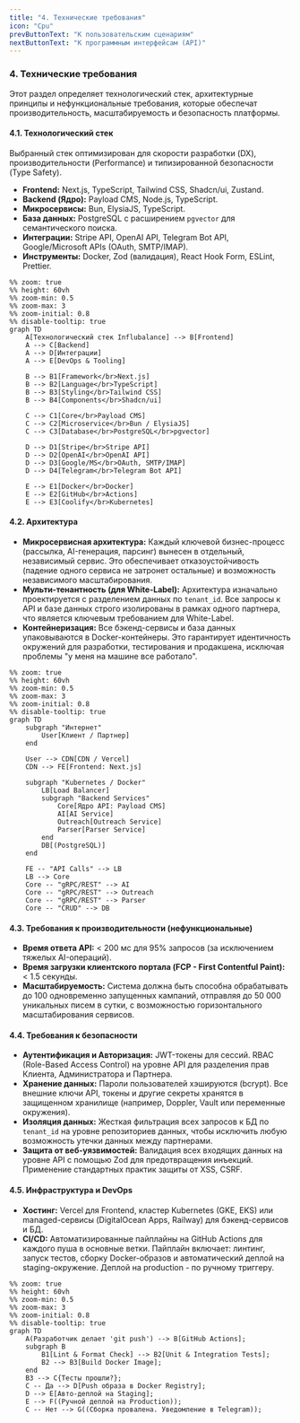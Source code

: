 ```yaml
---
title: "4. Технические требования"
icon: "Cpu"
prevButtonText: "К пользовательским сценариям"
nextButtonText: "К программным интерфейсам (API)"
---
```


### 4. Технические требования

Этот раздел определяет технологический стек, архитектурные принципы и нефункциональные требования, которые обеспечат производительность, масштабируемость и безопасность платформы.

#### 4.1. Технологический стек
Выбранный стек оптимизирован для скорости разработки (DX), производительности (Performance) и типизированной безопасности (Type Safety).

*   **Frontend:** Next.js, TypeScript, Tailwind CSS, Shadcn/ui, Zustand.
*   **Backend (Ядро):** Payload CMS, Node.js, TypeScript.
*   **Микросервисы:** Bun, ElysiaJS, TypeScript.
*   **База данных:** PostgreSQL с расширением `pgvector` для семантического поиска.
*   **Интеграции:** Stripe API, OpenAI API, Telegram Bot API, Google/Microsoft APIs (OAuth, SMTP/IMAP).
*   **Инструменты:** Docker, Zod (валидация), React Hook Form, ESLint, Prettier.


```mermaid
%% zoom: true
%% height: 60vh
%% zoom-min: 0.5
%% zoom-max: 3
%% zoom-initial: 0.8
%% disable-tooltip: true
graph TD
    A[Технологический стек Influbalance] --> B[Frontend]
    A --> C[Backend]
    A --> D[Интеграции]
    A --> E[DevOps & Tooling]
    
    B --> B1[Framework</br>Next.js]
    B --> B2[Language</br>TypeScript]
    B --> B3[Styling</br>Tailwind CSS]
    B --> B4[Components</br>Shadcn/ui]
    
    C --> C1[Core</br>Payload CMS]
    C --> C2[Microservice</br>Bun / ElysiaJS]
    C --> C3[Database</br>PostgreSQL</br>pgvector]
    
    D --> D1[Stripe</br>Stripe API]
    D --> D2[OpenAI</br>OpenAI API]
    D --> D3[Google/MS</br>OAuth, SMTP/IMAP]
    D --> D4[Telegram</br>Telegram Bot API]
    
    E --> E1[Docker</br>Docker]
    E --> E2[GitHub</br>Actions]
    E --> E3[Coolify</br>Kubernetes]
```

#### 4.2. Архитектура

*   **Микросервисная архитектура:** Каждый ключевой бизнес-процесс (рассылка, AI-генерация, парсинг) вынесен в отдельный, независимый сервис. Это обеспечивает отказоустойчивость (падение одного сервиса не затронет остальные) и возможность независимого масштабирования.
*   **Мульти-тенантность (для White-Label):** Архитектура изначально проектируется с разделением данных по `tenant_id`. Все запросы к API и базе данных строго изолированы в рамках одного партнера, что является ключевым требованием для White-Label.
*   **Контейнеризация:** Все бэкенд-сервисы и база данных упаковываются в Docker-контейнеры. Это гарантирует идентичность окружений для разработки, тестирования и продакшена, исключая проблемы "у меня на машине все работало".


```mermaid
%% zoom: true
%% height: 60vh
%% zoom-min: 0.5
%% zoom-max: 3
%% zoom-initial: 0.8
%% disable-tooltip: true
graph TD
    subgraph "Интернет"
        User[Клиент / Партнер]
    end

    User --> CDN[CDN / Vercel]
    CDN --> FE[Frontend: Next.js]

    subgraph "Kubernetes / Docker"
        LB[Load Balancer]
        subgraph "Backend Services"
            Core[Ядро API: Payload CMS]
            AI[AI Service]
            Outreach[Outreach Service]
            Parser[Parser Service]
        end
        DB[(PostgreSQL)]
    end

    FE -- "API Calls" --> LB
    LB --> Core
    Core -- "gRPC/REST" --> AI
    Core -- "gRPC/REST" --> Outreach
    Core -- "gRPC/REST" --> Parser
    Core -- "CRUD" --> DB
```

#### 4.3. Требования к производительности (нефункциональные)

*   **Время ответа API:** < 200 мс для 95% запросов (за исключением тяжелых AI-операций).
*   **Время загрузки клиентского портала (FCP - First Contentful Paint):** < 1.5 секунды.
*   **Масштабируемость:** Система должна быть способна обрабатывать до 100 одновременно запущенных кампаний, отправляя до 50 000 уникальных писем в сутки, с возможностью горизонтального масштабирования сервисов.

#### 4.4. Требования к безопасности

*   **Аутентификация и Авторизация:** JWT-токены для сессий. RBAC (Role-Based Access Control) на уровне API для разделения прав Клиента, Администратора и Партнера.
*   **Хранение данных:** Пароли пользователей хэшируются (bcrypt). Все внешние ключи API, токены и другие секреты хранятся в защищенном хранилище (например, Doppler, Vault или переменные окружения).
*   **Изоляция данных:** Жесткая фильтрация всех запросов к БД по `tenant_id` на уровне репозиториев данных, чтобы исключить любую возможность утечки данных между партнерами.
*   **Защита от веб-уязвимостей:** Валидация всех входящих данных на уровне API с помощью Zod для предотвращения инъекций. Применение стандартных практик защиты от XSS, CSRF.

#### 4.5. Инфраструктура и DevOps

*   **Хостинг:** Vercel для Frontend, кластер Kubernetes (GKE, EKS) или managed-сервисы (DigitalOcean Apps, Railway) для бэкенд-сервисов и БД.
*   **CI/CD:** Автоматизированные пайплайны на GitHub Actions для каждого пуша в основные ветки. Пайплайн включает: линтинг, запуск тестов, сборку Docker-образов и автоматический деплой на staging-окружение. Деплой на production - по ручному триггеру.


```mermaid
%% zoom: true
%% height: 60vh
%% zoom-min: 0.5
%% zoom-max: 3
%% zoom-initial: 0.8
%% disable-tooltip: true
graph TD
    A(Разработчик делает 'git push') --> B[GitHub Actions];
    subgraph B
        B1[Lint & Format Check] --> B2[Unit & Integration Tests];
        B2 --> B3[Build Docker Image];
    end
    B3 --> C{Тесты прошли?};
    C -- Да --> D[Push образа в Docker Registry];
    D --> E[Авто-деплой на Staging];
    E --> F((Ручной деплой на Production));
    C -- Нет --> G((Сборка провалена. Уведомление в Telegram));
```

